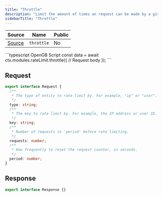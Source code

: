 ```yaml
---
title: "Throttle"
description: "Limit the amount of times an request can be made by a given key."
sidebarTitle: "Throttle"
---
```


| Source                                                                                                      | Name       | Public     |
| ----------------------------------------------------------------------------------------------------------- | ---------- | ---------- |
| [Source](https://github.com/rivet-gg/opengb-registry/tree/main/modules/rate_limit/scripts/throttle.ts) | `throttle` | No |

<RequestExample>
```typescript OpenGB Script
const data = await ctx.modules.rateLimit.throttle({
  // Request body
});
```

</RequestExample>

## Request

```typescript
export interface Request {
  /**
   * The type of entity to rate limit by. For example, "ip" or "user".
   */
  type: string;
  /**
   * The key to rate limit by. For example, the IP address or user ID.
   */
  key: string;
  /**
   * Number of requests in `period` before rate limiting.
   */
  requests: number;
  /**
   * How frequently to reset the request counter, in seconds.
   */
  period: number;
}
```

## Response

```typescript
export interface Response {}
```
